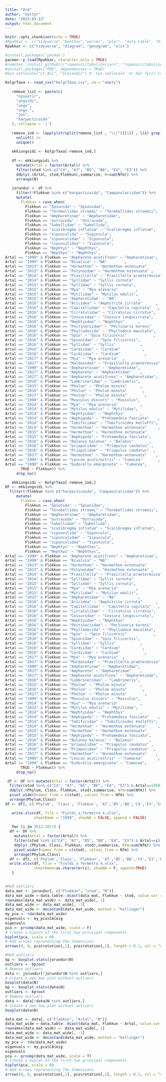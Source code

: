 ```yaml
---
title: "Ord"
author: "Valtýr"
date: "2023-03-13"
output: html_document
---
```


```r

knitr::opts_chunk$set(echo = TRUE)
#Rpakkar <- c("tidyverse","benthos","worrms", "plyr", "data.table", "DT", "dplyr", "here", "BBI", "ggh4x", "gplots","PDE", "magick", "tesseract", "xlsx", "ggpubr", "factoextra")
Rpakkar <- c("tidyverse", "diagram", "genogram", "xlsx")

#install.packages('pacman')
pacman::p_load(Rpakkar, character.only = TRUE)
#remotes::install_github(c("ropensci/tabulizerjars", "ropensci/tabulizer"))
#install.packages("PDE", dependencies = TRUE)
#Sys.setlocale("LC_ALL", "Icelandic") # `Sys.setlocale` er hér fyrir íslenskar dagsetningar.
```




```r
KolgrTaxa <- read_csv("KolgrTaxa.csv", na = "empty") 
   
   remove_list <- paste(c(
     "nýsestir",
     "ungviði",
     "ungv",
     "ungv.",
     "juv",
     "harpacticoida"
   ), collapse = '|') 
   
   remove_ind <- lapply(strsplit(remove_list , "\\|")[[1]] , \(x) grep(x , KolgrTaxa$gamalt , fixed = T)) |> 
     unlist() |> 
     unique()
   
   ekkiungvidi <- KolgrTaxa[-remove_ind,] 
   
   df <- ekkiungvidi %>% 
     mutate(Artal = factor(Artal)) %>% 
     filter(stod %in% c("C4", "A7", "B5", "B8", "E4", "E3")) %>% 
     ddply(.(Artal, stod,Flokkun),summarise, N=sum(Nfm)) %>% 
     arrange(N)
   
   jorundur <- df %>% 
     filter(!Flokkun %in% c("harpacticoida", "Campanulariidae")) %>% 
     mutate(
       Flokkun = case_when(
         Flokkun == "Spionida" ~ "Spionidae",
         Flokkun == "Terebellides stroemi" ~ "Terebellides stroemii",
         Flokkun == "Ampharetinae" ~ "Ampharetidae",
         Flokkun == "ostracoda" ~ "Ostracoda",
         Flokkun == "Sabellidae" ~ "Sabellida",
         Flokkun == "scalibregma inflatum" ~ "Scalibregma inflatum",
         Flokkun == "sipunculida" ~ "Sipuncula",
         Flokkun == "sipunculidae" ~ "Sipuncula",
         Flokkun == "sipunculidea" ~ "Sipuncula",
         Flokkun == "Nephtys" ~ "Nephthys",
         Flokkun == "Nepthys" ~ "Nephthys",
Artal == "1999" & Flokkun == "Ampharete acutifrons" ~ "Ampharetinae",
Artal == "1999" & Flokkun == "Bivalvia" ~ "NA"        ,
Artal == "2013" & Flokkun == "Harmothoe" ~ "Harmothoe extenuata"       ,
Artal == "2013" & Flokkun == "Polynoidae" ~ "Harmothoe extenuata" ,
Artal == "2014" & Flokkun == "Praxillella" ~ "Praxillella praetermissa",
Artal == "2014" & Flokkun == "Syllidae" ~ "Syllis cornuta"             ,
Artal == "2015" & Flokkun == "Syllidae" ~ "Syllis cornuta",
Artal == "2015" & Flokkun == "Mya" ~ "Mya arenaria"        ,     
Artal == "2015" & Flokkun == "Mytilidae" ~ "Mytilus edulis",
Artal == "2015" & Flokkun == "Ampharetidae" ~ "NA"          ,
Artal == "2016" & Flokkun == "Aricidea" ~ "Amphitrite cirrata"      ,
Artal == "2016" & Flokkun == "Capitellidae" ~ "Capitella capitata"   ,  
Artal == "2016" & Flokkun == "Cirratulidae" ~ "Cirratulus cirratus",
Artal == "2016" & Flokkun == "Cossuridae" ~ "Cossura longocirrata",
Artal == "2016" & Flokkun == "Nephtyidae" ~ "Nephthys"      ,
Artal == "2016" & Flokkun == "Pectinariidae" ~ "Pectinaria koreni"     ,
Artal == "2016" & Flokkun == "Phyllodocida" ~ "Phyllodoce maculata",
Artal == "2016" & Flokkun == "Spio" ~ "Spio filicornis"            ,
Artal == "2016" & Flokkun == "Spionidae" ~ "Spio filicornis",
Artal == "2016" & Flokkun == "Syllidae" ~ "Syllis"           ,          
Artal == "2016" & Flokkun == "Cardiidae" ~ "Cardium"          ,         
Artal == "2016" & Flokkun == "Cardiidae" ~ "Cardium"           ,        
Artal == "2017" & Flokkun == "Mya" ~ "Mya arenaria"  ,
Artal == "2017" & Flokkun == "Maldanidae" ~ "Praxillella praetermissa",
Artal == "1999" & Flokkun == "Ampharetinae" ~ "Ampharetidae",
Artal == "2017" & Flokkun == "Ampharete" ~ "Ampharetidae"    ,
Artal == "2017" & Flokkun == "Ampharete acutifrons" ~ "Ampharetidae",
Artal == "2016" & Flokkun == "Lumbrineridae" ~ "Lumbrineris",
Artal == "2015" & Flokkun == "Pholoe" ~ "Pholoe minuta"      ,          
Artal == "2016" & Flokkun == "Pholoe" ~ "Pholoe minuta"       ,         
Artal == "2017" & Flokkun == "Pholoe" ~ "Pholoe minuta"        ,    
Artal == "1999" & Flokkun == "Musculus discors" ~ "Musculus",
Artal == "2014" & Flokkun == "Mya" ~ "Mya arenaria"          ,   
Artal == "2014" & Flokkun == "Mytilus edulis" ~ "Mytilidae",
Artal == "2014" & Flokkun == "Nephtyidae" ~ "Nephthys"       ,
Artal == "2014" & Flokkun == "Amphipoda" ~ "Protomedeia fasciata"    ,
Artal == "2014" & Flokkun == "Tubificidae" ~ "Tubificoides kozloffi",
Artal == "2014" & Flokkun == "Harmothoe" ~ "Harmothoe extenuata"     ,  
Artal == "2015" & Flokkun == "Harmothoe" ~ "Harmothoe extenuata"      , 
Artal == "2015" & Flokkun == "Amphipoda" ~ "Protomedeia fasciata",
Artal == "2016" & Flokkun == "Balanus balanus" ~ "Balanus"       ,
Artal == "2016" & Flokkun == "priapulidae" ~ "Priapulus caudatus" ,     
Artal == "2016" & Flokkun == "Priapulidae" ~ "Priapulus caudatus"  ,    
Artal == "2017" & Flokkun == "Harmothoe" ~ "Harmothoe extenuata"    ,   
Artal == "1999" & Flokkun == "Leucon acutirostris" ~ "Cumacea"       ,  
Artal == "1999" & Flokkun == "Eudorella emarginata" ~ "Cumacea",
       TRUE ~ Flokkun)) %>% 
     drop_na() 
```


```r

   ekkiungvidi <- KolgrTaxa[-remove_ind,] 
DF <- ekkiungvidi %>% 
  filter(!Flokkun %in% c("harpacticoida", "Campanulariidae")) %>% 
     mutate(
       Flokkun = case_when(
         Flokkun == "Spionida" ~ "Spionidae",
         Flokkun == "Terebellides stroemi" ~ "Terebellides stroemii",
         Flokkun == "Ampharetinae" ~ "Ampharetidae",
         Flokkun == "ostracoda" ~ "Ostracoda",
         Flokkun == "Sabellidae" ~ "Sabellida",
         Flokkun == "scalibregma inflatum" ~ "Scalibregma inflatum",
         Flokkun == "sipunculida" ~ "Sipuncula",
         Flokkun == "sipunculidae" ~ "Sipuncula",
         Flokkun == "sipunculidea" ~ "Sipuncula",
         Flokkun == "Nephtys" ~ "Nephthys",
         Flokkun == "Nepthys" ~ "Nephthys",
Artal == "1999" & Flokkun == "Ampharete acutifrons" ~ "Ampharetinae",
Artal == "1999" & Flokkun == "Bivalvia" ~ "NA"        ,
Artal == "2013" & Flokkun == "Harmothoe" ~ "Harmothoe extenuata"       ,
Artal == "2013" & Flokkun == "Polynoidae" ~ "Harmothoe extenuata" ,
Artal == "2014" & Flokkun == "Praxillella" ~ "Praxillella praetermissa",
Artal == "2014" & Flokkun == "Syllidae" ~ "Syllis cornuta"             ,
Artal == "2015" & Flokkun == "Syllidae" ~ "Syllis cornuta",
Artal == "2015" & Flokkun == "Mya" ~ "Mya arenaria"        ,     
Artal == "2015" & Flokkun == "Mytilidae" ~ "Mytilus edulis",
Artal == "2015" & Flokkun == "Ampharetidae" ~ "NA"          ,
Artal == "2016" & Flokkun == "Aricidea" ~ "Amphitrite cirrata"      ,
Artal == "2016" & Flokkun == "Capitellidae" ~ "Capitella capitata"   ,  
Artal == "2016" & Flokkun == "Cirratulidae" ~ "Cirratulus cirratus",
Artal == "2016" & Flokkun == "Cossuridae" ~ "Cossura longocirrata",
Artal == "2016" & Flokkun == "Nephtyidae" ~ "Nephthys"      ,
Artal == "2016" & Flokkun == "Pectinariidae" ~ "Pectinaria koreni"     ,
Artal == "2016" & Flokkun == "Phyllodocida" ~ "Phyllodoce maculata",
Artal == "2016" & Flokkun == "Spio" ~ "Spio filicornis"            ,
Artal == "2016" & Flokkun == "Spionidae" ~ "Spio filicornis",
Artal == "2016" & Flokkun == "Syllidae" ~ "Syllis"           ,          
Artal == "2016" & Flokkun == "Cardiidae" ~ "Cardium"          ,         
Artal == "2016" & Flokkun == "Cardiidae" ~ "Cardium"           ,        
Artal == "2017" & Flokkun == "Mya" ~ "Mya arenaria"  ,
Artal == "2017" & Flokkun == "Maldanidae" ~ "Praxillella praetermissa",
Artal == "1999" & Flokkun == "Ampharetinae" ~ "Ampharetidae",
Artal == "2017" & Flokkun == "Ampharete" ~ "Ampharetidae"    ,
Artal == "2017" & Flokkun == "Ampharete acutifrons" ~ "Ampharetidae",
Artal == "2016" & Flokkun == "Lumbrineridae" ~ "Lumbrineris",
Artal == "2015" & Flokkun == "Pholoe" ~ "Pholoe minuta"      ,          
Artal == "2016" & Flokkun == "Pholoe" ~ "Pholoe minuta"       ,         
Artal == "2017" & Flokkun == "Pholoe" ~ "Pholoe minuta"        ,    
Artal == "1999" & Flokkun == "Musculus discors" ~ "Musculus",
Artal == "2014" & Flokkun == "Mya" ~ "Mya arenaria"          ,   
Artal == "2014" & Flokkun == "Mytilus edulis" ~ "Mytilidae",
Artal == "2014" & Flokkun == "Nephtyidae" ~ "Nephthys"       ,
Artal == "2014" & Flokkun == "Amphipoda" ~ "Protomedeia fasciata"    ,
Artal == "2014" & Flokkun == "Tubificidae" ~ "Tubificoides kozloffi",
Artal == "2014" & Flokkun == "Harmothoe" ~ "Harmothoe extenuata"     ,  
Artal == "2015" & Flokkun == "Harmothoe" ~ "Harmothoe extenuata"      , 
Artal == "2015" & Flokkun == "Amphipoda" ~ "Protomedeia fasciata",
Artal == "2016" & Flokkun == "Balanus balanus" ~ "Balanus"       ,
Artal == "2016" & Flokkun == "priapulidae" ~ "Priapulus caudatus" ,     
Artal == "2016" & Flokkun == "Priapulidae" ~ "Priapulus caudatus"  ,    
Artal == "2017" & Flokkun == "Harmothoe" ~ "Harmothoe extenuata"    ,   
Artal == "1999" & Flokkun == "Leucon acutirostris" ~ "Cumacea"       ,  
Artal == "1999" & Flokkun == "Eudorella emarginata" ~ "Cumacea",
       TRUE ~ Flokkun)) %>% 
     drop_na() 

 df <- DF %>% mutate(Artal = factor(Artal)) %>% 
  filter(stod %in% c("C4", "A7", "B5", "B8", "E4", "E3") & Artal==1999) %>% 
  ddply(.(Phylum, Class, Flokkun, stod),summarise, Nfm=sum(Nfm)) %>% 
  pivot_wider(names_from = c(stod), values_from = Nfm) %>% 
  arrange(Phylum,Class)
df <- df[, c('Phylum', 'Class', 'Flokkun', 'A7','B5','B8','C4','E3','E4')]  

   write.xlsx(df, file = "Fjoldi_a_fermetra_4.xlsx",
             sheetName = "1999", showNA = FALSE, append = FALSE)
   
   for (i in 2013:2017) {
  df <- DF %>% 
    mutate(Artal = factor(Artal)) %>% 
    filter(stod %in% c("C4", "A7", "B5", "B8", "E4", "E3") & Artal==i) %>% 
    ddply(.(Phylum, Class, Flokkun, stod),summarise, Nfm=sum(Nfm)) %>% 
    pivot_wider(names_from = c(stod), values_from = Nfm) %>% 
    arrange(Phylum,Class)
  df <- df[, c('Phylum','Class', 'Flokkun', 'A7','B5','B8','C4','E3','E4')]  
  write.xlsx(df, file = "Fjoldi_a_fermetra_4.xlsx",
             sheetName=as.character(i), showNA = F, append=TRUE)
   }
   

```



```r
#Með outliers
data_mat <- jorundur[, c("Flokkun", "stod", "N")]
data_mat_wide <-data.table::dcast(data_mat, Flokkun ~ stod, value.var = "N")
rownames(data_mat_wide) <- data_mat_wide[, 1]
data_mat_wide <- data_mat_wide[, -1]
data_mat_wide <- decostand(data_mat_wide, method = "hellinger")
my_pca <- rda(data_mat_wide)
eigenvals <- my_pca$CA$eig
eigenvals
pca <- prcomp(data_mat_wide, scale = F)
# Create a biplot of the first two principal components
biplot(pca, scale = 0)
# Add arrows representing the dimensions
arrows(0, 0, pca$rotation[,1], pca$rotation[,2], length = 0.1, col = "red", lwd = 2)

```

```r
#Með outliers
bp <- boxplot.stats(jorundur$N)
outliers <- bp$out
# Remove outliers
data <- jorundur[!jorundur$N %in% outliers,]
# Create a new box plot without outliers
boxplot(data$N)
bp <- boxplot.stats(data$N)
outliers <- bp$out
# Remove outliers
data <- data[!data$N %in% outliers,]
# Create a new box plot without outliers
boxplot(data$N)

data_mat <- data[, c("Flokkun", "Artal", "N")]
data_mat_wide <-data.table::dcast(data_mat, Flokkun ~ Artal, value.var = "N")
rownames(data_mat_wide) <- data_mat_wide[, 1]
data_mat_wide <- data_mat_wide[, -1]
data_mat_wide <- decostand(data_mat_wide, method = "hellinger")
my_pca <- rda(data_mat_wide)
eigenvals <- my_pca$CA$eig
eigenvals
pca <- prcomp(data_mat_wide, scale = T)
# Create a biplot of the first two principal components
biplot(pca, scale = 0)
# Add arrows representing the dimensions
arrows(0, 0, pca$rotation[,1], pca$rotation[,2], length = 0.1, col = "red", lwd = 2)

```




```r


```

